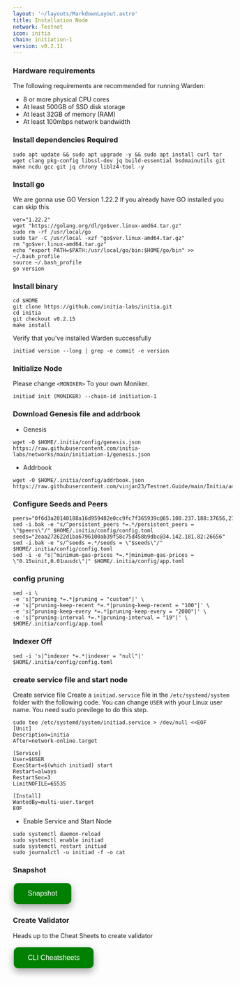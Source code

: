 ```yaml
---
layout: '~/layouts/MarkdownLayout.astro'
title: Installation Node
network: Testnet
icon: initia
chain: initiation-1
version: v0.2.11
---
```


### Hardware requirements

The following requirements are recommended for running Warden:

- 8 or more physical CPU cores
- At least 500GB of SSD disk storage
- At least 32GB of memory (RAM)
- At least 100mbps network bandwidth


### Install dependencies Required

```
sudo apt update && sudo apt upgrade -y && sudo apt install curl tar wget clang pkg-config libssl-dev jq build-essential bsdmainutils git make ncdu gcc git jq chrony liblz4-tool -y
```

### Install go

We are gonna use GO Version 1.22.2
If you already have GO installed you can skip this 

```
ver="1.22.2"
wget "https://golang.org/dl/go$ver.linux-amd64.tar.gz"
sudo rm -rf /usr/local/go
sudo tar -C /usr/local -xzf "go$ver.linux-amd64.tar.gz"
rm "go$ver.linux-amd64.tar.gz"
echo "export PATH=$PATH:/usr/local/go/bin:$HOME/go/bin" >> ~/.bash_profile
source ~/.bash_profile
go version
```

### Install binary

```
cd $HOME
git clone https://github.com/initia-labs/initia.git
cd initia
git checkout v0.2.15
make install
```

Verify that you've installed Warden successfully

```
initiad version --long | grep -e commit -e version
```

### Initialize Node

Please change `<MONIKER>` To your own Moniker.

```
initiad init (MONIKER) --chain-id initiation-1
```

### Download Genesis file and addrbook

- Genesis

```
wget -O $HOME/.initia/config/genesis.json https://raw.githubusercontent.com/initia-labs/networks/main/initiation-1/genesis.json
```
- Addrbook
```
wget -O $HOME/.initia/config/addrbook.json https://raw.githubusercontent.com/vinjan23/Testnet.Guide/main/Initia/addrbook.json
```

### Configure Seeds and Peers

```
peers="0f6d3a20140188a16d959482e0cc9fc7f365939c@65.108.237.188:37656,27811bb5e1aad01bfbe7d780a23a00d7760deb8d@195.201.9.32:37656,f48610351be116d5e01ebee3e9c6c4178091f480@65.109.113.233:25756,093e1b89a498b6a8760ad2188fbda30a05e4f300@35.240.207.217:26656,ff9dbc6bb53227ef94dc75ab1ddcaeb2404e1b0b@178.170.47.171:26656,47ad94a6abc97d4810e2f2be1711d6356c04a83b@135.125.246.102:26656,329227cf8632240914511faa9b43050a34aa863e@43.131.13.84:26656,42cd9d7a33f8250ad2dbe04634e7c7c23fca6657@5.9.80.214:26656,d35102679b876be785a2e03d932300e3a8123086@95.217.85.149:46656"
sed -i.bak -e "s/^persistent_peers *=.*/persistent_peers = \"$peers\"/" $HOME/.initia/config/config.toml
seeds="2eaa272622d1ba6796100ab39f58c75d458b9dbc@34.142.181.82:26656"
sed -i.bak -e "s/^seeds =.*/seeds = \"$seeds\"/" $HOME/.initia/config/config.toml
sed -i -e "s|^minimum-gas-prices *=.*|minimum-gas-prices = \"0.15uinit,0.01uusdc\"|" $HOME/.initia/config/app.toml
```

### config pruning

```
sed -i \
-e 's|^pruning *=.*|pruning = "custom"|' \
-e 's|^pruning-keep-recent *=.*|pruning-keep-recent = "100"|' \
-e 's|^pruning-keep-every *=.*|pruning-keep-every = "2000"|' \
-e 's|^pruning-interval *=.*|pruning-interval = "19"|' \
$HOME/.initia/config/app.toml
```

### Indexer Off

```
sed -i 's|^indexer *=.*|indexer = "null"|' $HOME/.initia/config/config.toml
```

### create service file and start node

Create service file
Create a `initiad.service` file in the `/etc/systemd/system` folder with the following code. 
You can change `USER` with your Linux user name. You need sudo previlege to do this step.

```
sudo tee /etc/systemd/system/initiad.service > /dev/null <<EOF
[Unit]
Description=initia
After=network-online.target

[Service]
User=$USER
ExecStart=$(which initiad) start
Restart=always
RestartSec=3
LimitNOFILE=65535

[Install]
WantedBy=multi-user.target
EOF
```

- Enable Service and Start Node

```
sudo systemctl daemon-reload
sudo systemctl enable initiad
sudo systemctl restart initiad
sudo journalctl -u initiad -f -o cat
```

### Snapshot
<a href="https://service.vinjan.xyz/testnet/initia/snapshot" target="_blank">
  <button style="background-color: green; border: none; color: white; padding: 15px 32px; text-align: center; text-decoration: none; display: inline-block; font-size: 16px; margin: 4px 2px; cursor: pointer; border-radius: 10px; box-shadow: 0 8px 16px 0 rgba(0,0,0,0.2), 0 6px 20px 0 rgba(0,0,0,0.19);" onmouseover="this.style.boxShadow='0 0 0 4px rgba(0,255,0,0.5)'" onmouseout="this.style.boxShadow='0 8px 16px 0 rgba(0,0,0,0.2), 0 6px 20px 0 rgba(0,0,0,0.19)'">Snapshot</button>
</a>


### Create Validator

Heads up to the Cheat Sheets to create validator

<a href="https://service.vinjan.xyz/testnet/initia/cheat" target="_blank">
  <button style="background-color: green; border: none; color: white; padding: 15px 32px; text-align: center; text-decoration: none; display: inline-block; font-size: 16px; margin: 4px 2px; cursor: pointer; border-radius: 10px; box-shadow: 0 8px 16px 0 rgba(0,0,0,0.2), 0 6px 20px 0 rgba(0,0,0,0.19);" onmouseover="this.style.boxShadow='0 0 0 4px rgba(0,255,0,0.5)'" onmouseout="this.style.boxShadow='0 8px 16px 0 rgba(0,0,0,0.2), 0 6px 20px 0 rgba(0,0,0,0.19)'">CLI Cheatsheets</button>
</a>

